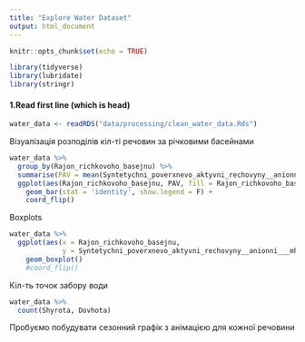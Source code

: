 ```yaml
---
title: "Explore Water Dataset"
output: html_document
---
```


```r
knitr::opts_chunk$set(echo = TRUE)

library(tidyverse)
library(lubridate)
library(stringr)
```

#### 1.Read first line (which is head)
```r
water_data <- readRDS("data/processing/clean_water_data.Rds")
```
Візуалізація розподілів кіл-ті речовин за річковими басейнами
```r
water_data %>% 
  group_by(Rajon_richkovoho_basejnu) %>% 
  summarise(PAV = mean(Syntetychni_poverxnevo_aktyvni_rechovyny__anionni___mh_per_dm3)) %>% 
  ggplot(aes(Rajon_richkovoho_basejnu, PAV, fill = Rajon_richkovoho_basejnu)) +
    geom_bar(stat = 'identity', show.legend = F) +
    coord_flip()
```
Boxplots
```r
water_data %>% 
  ggplot(aes(x = Rajon_richkovoho_basejnu,
             y = Syntetychni_poverxnevo_aktyvni_rechovyny__anionni___mh_per_dm3)) +
    geom_boxplot()
    #coord_flip()
```

Кіл-ть точок забору води
```r
water_data %>% 
  count(Shyrota, Dovhota)
```
Пробуємо побудувати сезонний графік з анімацією для кожної речовини





